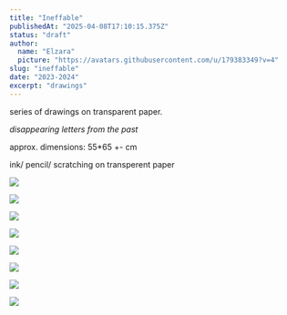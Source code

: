 ```yaml
---
title: "Ineffable"
publishedAt: "2025-04-08T17:10:15.375Z"
status: "draft"
author:
  name: "Elzara"
  picture: "https://avatars.githubusercontent.com/u/179383349?v=4"
slug: "ineffable"
date: "2023-2024"
excerpt: "drawings"
---
```


series of drawings on transparent paper.

*disappearing letters from the past*

approx. dimensions: 55\*65 +- cm 

ink/ pencil/ scratching on transperent paper

![](blob:https://elzara.studio/a32d3141-bbb8-45ba-867c-737abfd5b5e4)

![](blob:https://elzara.studio/302f6ce9-e7f1-44b4-a0ed-02ae5e1eda20)

![](blob:https://elzara.studio/660fd5a8-b28e-4db8-a09f-a68a01d71ea9)

![](blob:https://elzara.studio/b39dd58e-f554-4aaf-843c-121710ac544b)

![](blob:https://elzara.studio/17c0b289-f878-47e3-b2ba-d1c49c87e249)

![](blob:https://elzara.studio/57fc4296-369c-4010-b626-bc717082212f)

![](blob:https://elzara.studio/26735e1d-20f5-45d6-8611-7af28c16f86f)

![](blob:https://elzara.studio/c078a70e-75d9-4cca-b7e8-6280ecbd27e7)